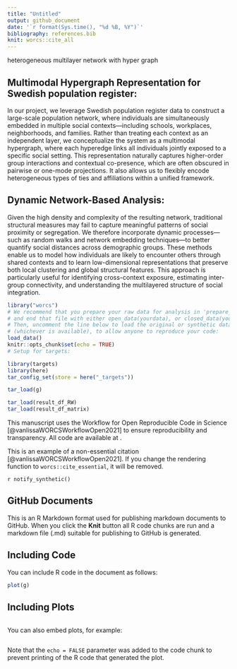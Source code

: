 ```yaml
---
title: "Untitled"
output: github_document
date: '`r format(Sys.time(), "%d %B, %Y")`'
bibliography: references.bib
knit: worcs::cite_all
---
```

heterogeneous multilayer network with hyper graph


## Multimodal Hypergraph Representation for Swedish population register:

In our project, we leverage Swedish population register data to construct a large-scale population network, where individuals are simultaneously embedded in multiple social contexts—including schools, workplaces, neighborhoods, and families. Rather than treating each context as an independent layer, we conceptualize the system as a multimodal hypergraph, where each hyperedge links all individuals jointly exposed to a specific social setting. This representation naturally captures higher-order group interactions and contextual co-presence, which are often obscured in pairwise or one-mode projections. It also allows us to flexibly encode heterogeneous types of ties and affiliations within a unified framework.

## Dynamic Network-Based Analysis:

Given the high density and complexity of the resulting network, traditional structural measures may fail to capture meaningful patterns of social proximity or segregation. We therefore incorporate dynamic processes—such as random walks and network embedding techniques—to better quantify social distances across demographic groups. These methods enable us to model how individuals are likely to encounter others through shared contexts and to learn low-dimensional representations that preserve both local clustering and global structural features. This approach is particularly useful for identifying cross-context exposure, estimating inter-group connectivity, and understanding the multilayered structure of social integration.

```r
library("worcs")
# We recommend that you prepare your raw data for analysis in 'prepare_data.R',
# and end that file with either open_data(yourdata), or closed_data(yourdata).
# Then, uncomment the line below to load the original or synthetic data
# (whichever is available), to allow anyone to reproduce your code:
load_data()
knitr::opts_chunk$set(echo = TRUE)
# Setup for targets:

library(targets)
library(here)
tar_config_set(store = here("_targets"))

tar_load(g)

tar_load(result_df_RW)
tar_load(result_df_matrix)

```

This manuscript uses the Workflow for Open Reproducible Code in Science [@vanlissaWORCSWorkflowOpen2021] to ensure reproducibility and transparency. All code <!--and data--> are available at <SocDistRW>.

This is an example of a non-essential citation [@vanlissaWORCSWorkflowOpen2021]. If you change the rendering function to `worcs::cite_essential`, it will be removed.

<!--The function below inserts a notification if the manuscript is knit using synthetic data. Make sure to insert it after load_data().-->
`r notify_synthetic()`

## GitHub Documents

This is an R Markdown format used for publishing markdown documents to GitHub. When you click the **Knit** button all R code chunks are run and a markdown file (.md) suitable for publishing to GitHub is generated.

## Including Code

You can include R code in the document as follows:

```r
plot(g)
```

## Including Plots
```r

```

You can also embed plots, for example:

```r


```

Note that the `echo = FALSE` parameter was added to the code chunk to prevent printing of the R code that generated the plot.
